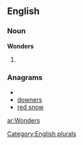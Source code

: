 ==English==

===Noun===
'''Wonders'''

# {{plural of|[[Wonder]]}}

===Anagrams===
* {{alphagram|denorsw}}
* [[downers#English|downers]]
* [[red snow#English|red snow]]


[[Category:English plurals]]

[[ar:Wonders]]